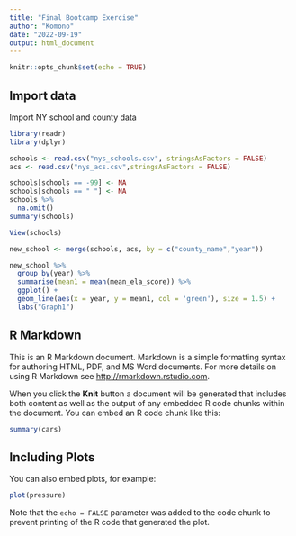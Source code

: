 ```yaml
---
title: "Final Bootcamp Exercise"
author: "Komono"
date: "2022-09-19"
output: html_document
---
```


```r
knitr::opts_chunk$set(echo = TRUE)
```
## Import data
Import NY school and county data
```r
library(readr)
library(dplyr)

schools <- read.csv("nys_schools.csv", stringsAsFactors = FALSE)
acs <- read.csv("nys_acs.csv",stringsAsFactors = FALSE)

schools[schools == -99] <- NA
schools[schools == " "] <- NA
schools %>%
  na.omit()
summary(schools)

View(schools)

new_school <- merge(schools, acs, by = c("county_name","year"))

new_school %>%
  group_by(year) %>%
  summarise(mean1 = mean(mean_ela_score)) %>%
  ggplot() +
  geom_line(aes(x = year, y = mean1, col = 'green'), size = 1.5) +
  labs("Graph1")

```


## R Markdown

This is an R Markdown document. Markdown is a simple formatting syntax for authoring HTML, PDF, and MS Word documents. For more details on using R Markdown see <http://rmarkdown.rstudio.com>.

When you click the **Knit** button a document will be generated that includes both content as well as the output of any embedded R code chunks within the document. You can embed an R code chunk like this:

```r
summary(cars)
```

## Including Plots

You can also embed plots, for example:

```r
plot(pressure)
```

Note that the `echo = FALSE` parameter was added to the code chunk to prevent printing of the R code that generated the plot.
